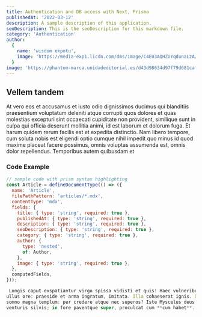 ```yaml
---
title: Authentication and DB access with Next, Prisma
publishedAt: '2022-03-12'
description: A sample description of this application.
seoDescription: This is the seoDescription for this markdown file.
category: 'Authentication'
author:
  {
    name: 'wisdom ekpotu',
    image: 'https://media-exp1.licdn.com/dms/image/C4E03AQHZUYqdunaLzA/profile-displayphoto-shrink_200_200/0/1655124268576?e=1661385600&v=beta&t=12k6HwUxtomaJ_fLEmI5rw0oihKSydkup2U7y5-o0qA',
  }
image: 'https://phantom-marca.unidadeditorial.es/d43d98634d97f79d681caf322e821ef4/resize/660/f/webp/assets/multimedia/imagenes/2022/02/02/16438240836732.jpg'
---
```


## Vellem tandem

At vero eos et accusamus et iusto odio dignissimos ducimus qui blanditiis
praesentium voluptatum deleniti atque corrupti quos dolores et quas molestias
excepturi sint occaecati cupiditate non provident, similique sunt in culpa qui
officia deserunt mollitia animi, id est laborum et dolorum fuga. Et harum quidem
rerum facilis est et expedita distinctio. Nam libero tempore, cum soluta nobis
est eligendi optio cumque nihil impedit quo minus id quod maxime placeat facere
possimus, omnis voluptas assumenda est, omnis dolor repellendus. Temporibus
autem quibusdam et

### Code Example

```javascript
// sample code with prism syntax highlighting
const Article = defineDocumentType(() => ({
  name: 'Article',
  filePathPattern: 'articles/*.mdx',
  contentType: 'mdx',
  fields: {
    title: { type: 'string', required: true },
    publishedAt: { type: 'string', required: true },
    description: { type: 'string', required: true },
    seoDescription: { type: 'string', required: true },
    category: { type: 'string', required: true },
    author: {
      type: 'nested',
      of: Author,
    },
    image: { type: 'string', required: true },
  },
  computedFields,
}));

 Longis caput exspatiantur virgo spissa vidisti et quis! Haec vulneribus Echecli
ullus ore: praeside et arma ingratum, imitata. Illa cohaeserat ignis. Dumque
somno magna templum: per credere atque nec superos? Iste Myscelus deus propius
venturis silvis; in fore paventque super, proculcat cum **cum habet**.
```
